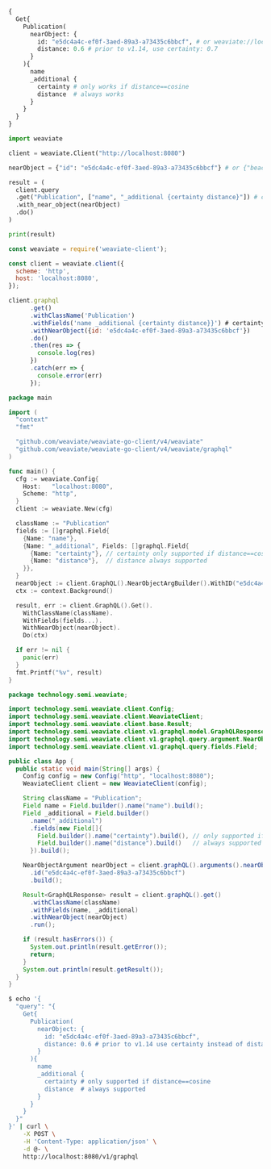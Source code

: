 
<Tabs groupId="languages">
<TabItem value="graphql" label="GraphQL">

```graphql
{
  Get{
    Publication(
      nearObject: {
        id: "e5dc4a4c-ef0f-3aed-89a3-a73435c6bbcf", # or weaviate://localhost/e5dc4a4c-ef0f-3aed-89a3-a73435c6bbcf
        distance: 0.6 # prior to v1.14, use certainty: 0.7
      }
    ){
      name
      _additional {
        certainty # only works if distance==cosine
        distance  # always works
      }
    }
  }
}
```

</TabItem>
<TabItem value="py" label="Python">

```python
import weaviate

client = weaviate.Client("http://localhost:8080")

nearObject = {"id": "e5dc4a4c-ef0f-3aed-89a3-a73435c6bbcf"} # or {"beacon": "weaviate://localhost/e5dc4a4c-ef0f-3aed-89a3-a73435c6bbcf"}

result = (
  client.query
  .get("Publication", ["name", "_additional {certainty distance}"]) # certainty only supported if distance==cosine
  .with_near_object(nearObject)
  .do()
)

print(result)
```

</TabItem>
<TabItem value="js" label="JavaScript">

```js
const weaviate = require('weaviate-client');

const client = weaviate.client({
  scheme: 'http',
  host: 'localhost:8080',
});

client.graphql
      .get()
      .withClassName('Publication')
      .withFields('name _additional {certainty distance}}') # certainty only supported if distance==cosine
      .withNearObject({id: 'e5dc4a4c-ef0f-3aed-89a3-a73435c6bbcf'})
      .do()
      .then(res => {
        console.log(res)
      })
      .catch(err => {
        console.error(err)
      });
```

</TabItem>
<TabItem value="go" label="Go">

```go
package main

import (
  "context"
  "fmt"

  "github.com/weaviate/weaviate-go-client/v4/weaviate"
  "github.com/weaviate/weaviate-go-client/v4/weaviate/graphql"
)

func main() {
  cfg := weaviate.Config{
    Host:   "localhost:8080",
    Scheme: "http",
  }
  client := weaviate.New(cfg)

  className := "Publication"
  fields := []graphql.Field{
    {Name: "name"},
    {Name: "_additional", Fields: []graphql.Field{
      {Name: "certainty"}, // certainty only supported if distance==cosine
      {Name: "distance"},  // distance always supported
    }},
  }
  nearObject := client.GraphQL().NearObjectArgBuilder().WithID("e5dc4a4c-ef0f-3aed-89a3-a73435c6bbcf")
  ctx := context.Background()

  result, err := client.GraphQL().Get().
    WithClassName(className).
    WithFields(fields...).
    WithNearObject(nearObject).
    Do(ctx)

  if err != nil {
    panic(err)
  }
  fmt.Printf("%v", result)
}
```

</TabItem>
<TabItem value="java" label="Java">

```java
package technology.semi.weaviate;

import technology.semi.weaviate.client.Config;
import technology.semi.weaviate.client.WeaviateClient;
import technology.semi.weaviate.client.base.Result;
import technology.semi.weaviate.client.v1.graphql.model.GraphQLResponse;
import technology.semi.weaviate.client.v1.graphql.query.argument.NearObjectArgument;
import technology.semi.weaviate.client.v1.graphql.query.fields.Field;

public class App {
  public static void main(String[] args) {
    Config config = new Config("http", "localhost:8080");
    WeaviateClient client = new WeaviateClient(config);

    String className = "Publication";
    Field name = Field.builder().name("name").build();
    Field _additional = Field.builder()
      .name("_additional")
      .fields(new Field[]{
        Field.builder().name("certainty").build(), // only supported if distance==cosine
        Field.builder().name("distance").build()   // always supported
      }).build();

    NearObjectArgument nearObject = client.graphQL().arguments().nearObjectArgBuilder()
      .id("e5dc4a4c-ef0f-3aed-89a3-a73435c6bbcf")
      .build();

    Result<GraphQLResponse> result = client.graphQL().get()
      .withClassName(className)
      .withFields(name, _additional)
      .withNearObject(nearObject)
      .run();

    if (result.hasErrors()) {
      System.out.println(result.getError());
      return;
    }
    System.out.println(result.getResult());
  }
}
```

</TabItem>
<TabItem value="curl" label="Curl">

```bash
$ echo '{ 
  "query": "{
    Get{
      Publication(
        nearObject: {
          id: "e5dc4a4c-ef0f-3aed-89a3-a73435c6bbcf",
          distance: 0.6 # prior to v1.14 use certainty instead of distance 
        }
      ){
        name
        _additional {
          certainty # only supported if distance==cosine
          distance  # always supported
        }
      }
    }
  }"
}' | curl \
    -X POST \
    -H 'Content-Type: application/json' \
    -d @- \
    http://localhost:8080/v1/graphql
```

</TabItem>
</Tabs>